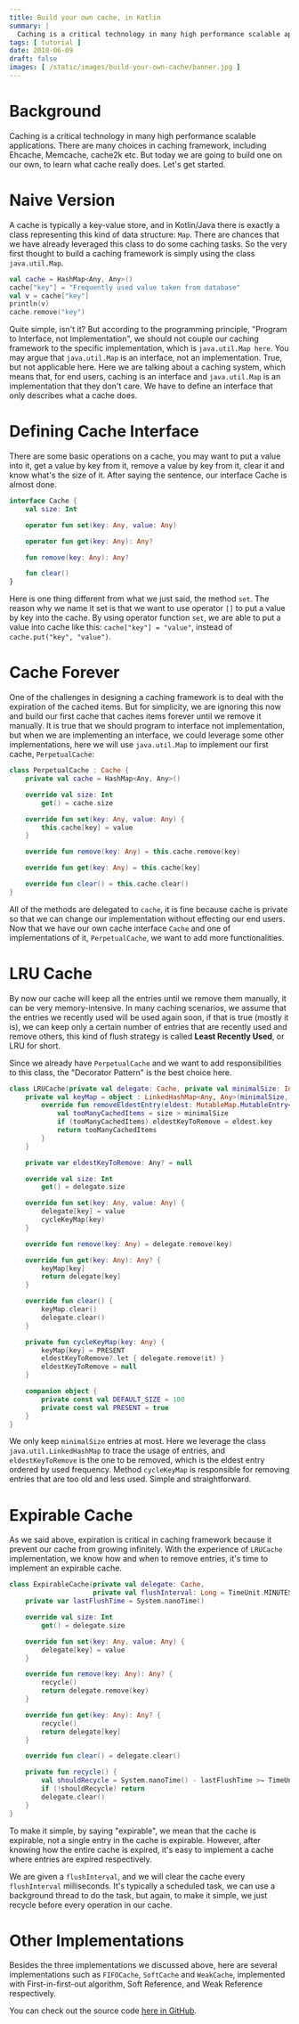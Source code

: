```yaml
---
title: Build your own cache, in Kotlin
summary: |
  Caching is a critical technology in many high performance scalable applications. There are many choices in caching framework, including Ehcache, Memcache, cache2k etc. In this post, we are going to build one on our own, to learn what cache really does.
tags: [ tutorial ]
date: 2018-06-09
draft: false
images: [ /static/images/build-your-own-cache/banner.jpg ]
---
```


# Background

Caching is a critical technology in many high performance scalable applications. There are many choices in caching framework, including Ehcache, Memcache, cache2k etc. But today we are going to build one on our own, to learn what cache really does. Let's get started.

# Naive Version

A cache is typically a key-value store, and in Kotlin/Java there is exactly a class representing this kind of data structure: `Map`. There are chances that we have already leveraged this class to do some caching tasks. So the very first thought to build a caching framework is simply using the class `java.util.Map`.

```kotlin
val cache = HashMap<Any, Any>()
cache["key"] = "Frequently used value taken from database"
val v = cache["key"]
println(v)
cache.remove("key")
```

Quite simple, isn't it? But according to the programming principle, "Program to Interface, not Implementation", we should not couple our caching framework to the specific implementation, which is `java.util.Map here`. You may argue that `java.util.Map` is an interface, not an implementation. True, but not applicable here. Here we are talking about a caching system, which means that, for end users, caching is an interface and `java.util.Map` is an implementation that they don't care. We have to define an interface that only describes what a cache does.

# Defining Cache Interface

There are some basic operations on a cache, you may want to put a value into it, get a value by key from it, remove a value by key from it, clear it and know what's the size of it. After saying the sentence, our interface Cache is almost done.

```kotlin
interface Cache {
	val size: Int

	operator fun set(key: Any, value: Any)

	operator fun get(key: Any): Any?

	fun remove(key: Any): Any?

	fun clear()
}
```

Here is one thing different from what we just said, the method `set`. The reason why we name it set is that we want to use operator `[]` to put a value by key into the cache. By using operator function `set`, we are able to put a value into cache like this: `cache["key"] = "value"`, instead of `cache.put("key", "value")`.

# Cache Forever

One of the challenges in designing a caching framework is to deal with the expiration of the cached items. But for simplicity, we are ignoring this now and build our first cache that caches items forever until we remove it manually.
It is true that we should program to interface not implementation, but when we are implementing an interface, we could leverage some other implementations, here we will use `java.util.Map` to implement our first cache, `PerpetualCache`:

```kotlin
class PerpetualCache : Cache {
	private val cache = HashMap<Any, Any>()

	override val size: Int
		get() = cache.size

	override fun set(key: Any, value: Any) {
		this.cache[key] = value
	}

	override fun remove(key: Any) = this.cache.remove(key)

	override fun get(key: Any) = this.cache[key]

	override fun clear() = this.cache.clear()
}
```

All of the methods are delegated to `cache`, it is fine because cache is private so that we can change our implementation without effecting our end users. Now that we have our own cache interface `Cache` and one of implementations of it, `PerpetualCache`, we want to add more functionalities.

# LRU Cache

By now our cache will keep all the entries until we remove them manually, it can be very memory-intensive. In many caching scenarios, we assume that the entries we recently used will be used again soon, if that is true (mostly it is), we can keep only a certain number of entries that are recently used and remove others, this kind of flush strategy is called **Least Recently Used**, or LRU for short.

Since we already have `PerpetualCache` and we want to add responsibilities to this class, the "Decorator Pattern" is the best choice here.

```kotlin
class LRUCache(private val delegate: Cache, private val minimalSize: Int = DEFAULT_SIZE) : Cache {
	private val keyMap = object : LinkedHashMap<Any, Any>(minimalSize, .75f, true) {
		override fun removeEldestEntry(eldest: MutableMap.MutableEntry<Any, Any>): Boolean {
			val tooManyCachedItems = size > minimalSize
			if (tooManyCachedItems) eldestKeyToRemove = eldest.key
			return tooManyCachedItems
		}
	}

	private var eldestKeyToRemove: Any? = null

	override val size: Int
		get() = delegate.size

	override fun set(key: Any, value: Any) {
		delegate[key] = value
		cycleKeyMap(key)
	}

	override fun remove(key: Any) = delegate.remove(key)

	override fun get(key: Any): Any? {
		keyMap[key]
		return delegate[key]
	}

	override fun clear() {
		keyMap.clear()
		delegate.clear()
	}

	private fun cycleKeyMap(key: Any) {
		keyMap[key] = PRESENT
		eldestKeyToRemove?.let { delegate.remove(it) }
		eldestKeyToRemove = null
	}

	companion object {
		private const val DEFAULT_SIZE = 100
		private const val PRESENT = true
	}
}
```

We only keep `minimalSize` entries at most. Here we leverage the class `java.util.LinkedHashMap` to trace the usage of entries, and `eldestKeyToRemove` is the one to be removed, which is the eldest entry ordered by used frequency. Method `cycleKeyMap` is responsible for removing entries that are too old and less used. Simple and straightforward.

# Expirable Cache

As we said above, expiration is critical in caching framework because it prevent our cache from growing infinitely. With the experience of `LRUCache` implementation, we know how and when to remove entries, it's time to implement an expirable cache.

```kotlin
class ExpirableCache(private val delegate: Cache,
                     private val flushInterval: Long = TimeUnit.MINUTES.toMillis(1)) : Cache {
	private var lastFlushTime = System.nanoTime()

	override val size: Int
		get() = delegate.size

	override fun set(key: Any, value: Any) {
		delegate[key] = value
	}

	override fun remove(key: Any): Any? {
		recycle()
		return delegate.remove(key)
	}

	override fun get(key: Any): Any? {
		recycle()
		return delegate[key]
	}

	override fun clear() = delegate.clear()

	private fun recycle() {
		val shouldRecycle = System.nanoTime() - lastFlushTime >= TimeUnit.MILLISECONDS.toNanos(flushInterval)
		if (!shouldRecycle) return
		delegate.clear()
	}
}
```

To make it simple, by saying "expirable", we mean that the cache is expirable, not a single entry in the cache is expirable. However, after knowing how the entire cache is expired, it's easy to implement a cache where entries are expired respectively.

We are given a `flushInterval`, and we will clear the cache every `flushInterval` milliseconds. It's typically a scheduled task, we can use a background thread to do the task, but again, to make it simple, we just recycle before every operation in our cache.

# Other Implementations

Besides the three implementations we discussed above, here are several implementations such as `FIFOCache`, `SoftCache` and `WeakCache`, implemented with First-in-first-out algorithm, Soft Reference, and Weak Reference respectively.

You can check out the source code [here in GitHub](https://github.com/kezhenxu94/cache-lite).
